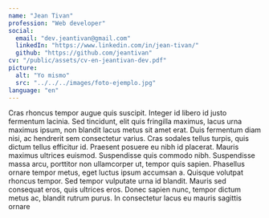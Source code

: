 ```yaml
---
name: "Jean Tivan"
profession: "Web developer"
social:
  email: "dev.jeantivan@gmail.com"
  linkedIn: "https://www.linkedin.com/in/jean-tivan/"
  github: "https://github.com/jeantivan"
cv: "/public/assets/cv-en-jeantivan-dev.pdf"
picture:
  alt: "Yo mismo"
  src: "../../../images/foto-ejemplo.jpg"
language: "en"
---
```


Cras rhoncus tempor augue quis suscipit. Integer id libero id justo fermentum
lacinia. Sed tincidunt, elit quis fringilla maximus, lacus urna maximus ipsum,
non blandit lacus metus sit amet erat. Duis fermentum diam nisi, ac hendrerit
sem consectetur varius. Cras sodales tellus turpis, quis dictum tellus
efficitur id. Praesent posuere eu nibh id placerat. Mauris maximus ultrices
euismod. Suspendisse quis commodo nibh. Suspendisse massa arcu, porttitor non
ullamcorper ut, tempor quis sapien. Phasellus ornare tempor metus, eget luctus
ipsum accumsan a. Quisque volutpat rhoncus tempor. Sed tempor vulputate urna
id blandit. Mauris sed consequat eros, quis ultrices eros. Donec sapien nunc,
tempor dictum metus ac, blandit rutrum purus. In consectetur lacus eu mauris
sagittis ornare
